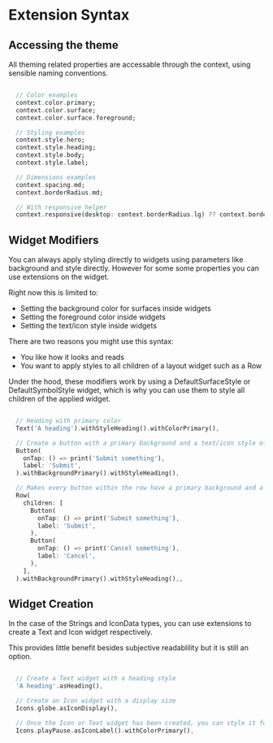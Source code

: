 # Extension Syntax

## Accessing the theme

All theming related properties are accessable through the context, using sensible naming conventions.

``` dart filename="Context Extensions"

  // Color examples
  context.color.primary;
  context.color.surface;
  context.color.surface.foreground;

  // Styling examples
  context.style.hero;
  context.style.heading;
  context.style.body;
  context.style.label;

  // Dimensions examples
  context.spacing.md;
  context.borderRadius.md;

  // With responsive helper
  context.responsive(desktop: context.borderRadius.lg) ?? context.borderRadius.md;

```

## Widget Modifiers

You can always apply styling directly to widgets using parameters like background and style directly. However for some some properties you can use extensions on the widget.

Right now this is limited to:
- Setting the background color for surfaces inside widgets
- Setting the foreground color inside widgets
- Setting the text/icon style inside widgets

There are two reasons you might use this syntax:
- You like how it looks and reads
- You want to apply styles to all children of a layout widget such as a Row

Under the hood, these modifiers work by using a DefaultSurfaceStyle or DefaultSymbolStyle widget, which is why you can use them to style all children of the applied widget.

``` dart filename="Widget Extensions"

  // Heading with primary color
  Text('A heading').withStyleHeading().withColorPrimary(),

  // Create a button with a primary background and a text/icon style of heading
  Button(
    onTap: () => print('Submit something'),
    label: 'Submit',
  ).withBackgroundPrimary().withStyleHeading(),

  // Makes every button within the row have a primary background and a text/icon style of heading
  Row(
    children: [
      Button(
        onTap: () => print('Submit something'),
        label: 'Submit',
      ),
      Button(
        onTap: () => print('Cancel something'),
        label: 'Cancel',
      ),
    ],
  ).withBackgroundPrimary().withStyleHeading(),,

```

## Widget Creation

In the case of the Strings and IconData types, you can use extensions to create a Text and Icon widget respectively.

This provides little benefit besides subjective readablility but it is still an option.

``` dart filename="Widget Creation"

  // Create a Text widget with a heading style
  'A heading'.asHeading(),

  // Create an Icon widget with a display size
  Icons.globe.asIconDisplay(),

  // Once the Icon or Text widget has been created, you can style it further as needed.
  Icons.playPause.asIconLabel().withColorPrimary(),

```